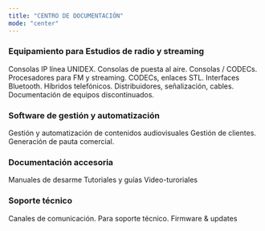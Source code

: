```yaml
---
title: "CENTRO DE DOCUMENTACIÓN"
mode: "center"
---
```


### Equipamiento para Estudios de radio y streaming

<CardGroup cols={2}>
  <Card title="Consolas IP" iconType="light" href="es/unidex/unidex-resumen">
    Consolas IP línea UNIDEX.
  </Card>
  <Card title="Consolas Línea Cassic" href="es/resumen-linea-classic">
    Consolas de puesta al aire.
  </Card>
  <Card title="Consolas portátiles" href="es/resumen-portatiles">
    Consolas / CODECs.
  </Card>
  <Card title="Procesadores de audio" href="es/resumen-procesadores">
    Procesadores para FM y streaming.
  </Card>
  <Card title="Enlaces y CODECs">
    CODECs, enlaces STL.
  </Card>
  <Card title="Hibridos. Bluetooth." href="es/index-hibridos">
    Interfaces Bluetooth. Híbridos telefónicos.
  </Card>
  <Card title="Accesorios">
    Distribuidores, señalización, cables.
  </Card>
  <Card title="Equipos discontinuados" href="es/discontinuados">
    Documentación de equipos discontinuados.
  </Card>
</CardGroup>

### Software de gestión y automatización

<CardGroup cols={2}>
  <Card title="AUDICOM">
    Gestión y automatización de contenidos audiovisuales
  </Card>
  <Card title="ADMICOM">
    Gestión de clientes. Generación de pauta comercial.
  </Card>
</CardGroup>

### Documentación accesoria

<CardGroup cols={3}>
  <Card title="Opcionales y desarme" icon="screwdriver-wrench" href="/manuales-desarme">
    Manuales de desarme
  </Card>
  <Card title="Otras publicaciones" icon="pencil" href="/articulos-tecnicos">
    Tutoriales y guías
  </Card>
  <Card title="Audiovisual" icon="video">
    Video-turoriales
  </Card>
</CardGroup>

### Soporte técnico

<CardGroup cols={3}>
  <Card title="Contaco" icon="screwdriver-wrench" href="/manuales-desarme">
    Canales de comunicación.
  </Card>
  <Card title="Circuitos y diagramas" icon="screwdriver-wrench" href="/manuales-planos">
    Para soporte técnico.
  </Card>
  <Card title="Descargas" icon="download" href="/articulos-tecnicos">
    Firmware & updates
  </Card>
</CardGroup>